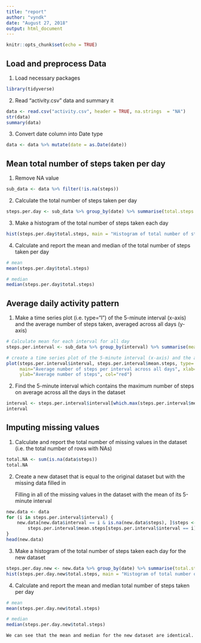 ```yaml
---
title: "report"
author: "vyndk"
date: "August 27, 2018"
output: html_document
---
```


```r
knitr::opts_chunk$set(echo = TRUE)
```

## Load and preprocess Data
1. Load necessary packages
```r
library(tidyverse)
```
2. Read "activity.csv" data and summary it
```r
data <- read.csv("activity.csv", header = TRUE, na.strings  = "NA")
str(data)
summary(data)
```
3. Convert date column into Date type
```r
data <- data %>% mutate(date = as.Date(date))
```
## Mean total number of steps taken per day
1. Remove NA value

```r
sub_data <- data %>% filter(!is.na(steps))
```

2. Calculate the total number of steps taken per day

```r
steps.per.day <- sub_data %>% group_by(date) %>% summarise(total.steps = sum(steps, na.rm = TRUE))
```

3. Make a histogram of the total number of steps taken each day

```r
hist(steps.per.day$total.steps, main = "Histogram of total number of steps per day", xlab = "Total steps per day", col="red")
```

4. Calculate and report the mean and median of the total number of steps taken per day

```r
# mean
mean(steps.per.day$total.steps)
```

```r
# median
median(steps.per.day$total.steps)
```

## Average daily activity pattern

1. Make a time series plot (i.e. type="l") of the 5-minute interval (x-axis) and the average number of steps taken, averaged across all days (y-axis)
```r
# Calculate mean for each interval for all day
steps.per.interval <- sub_data %>% group_by(interval) %>% summarise(mean.steps = mean(steps, na.rm = TRUE))

# create a time series plot of the 5-minute interval (x-axis) and the average number of steps taken, averaged across all days
plot(steps.per.interval$interval, steps.per.interval$mean.steps, type='l', 
     main="Average number of steps per interval across all days", xlab="Interval", 
     ylab="Average number of steps", col="red")
```

2. Find the 5-minute interval which contains the maximum number of steps on average across all the days in the dataset

``` r
interval <- steps.per.interval$interval[which.max(steps.per.interval$mean.steps)]
interval
```

## Imputing missing values

1. Calculate and report the total number of missing values in the dataset (i.e. the total number of rows with NAs)

``` r
total.NA <- sum(is.na(data$steps))
total.NA
```

2. Create a new dataset that is equal to the original dataset but with the missing data filled in
   
   Filling in all of the missing values in the dataset with the mean of its 5-minute interval

``` r
new.data <- data
for (i in steps.per.interval$interval) {
    new.data[new.data$interval == i & is.na(new.data$steps), ]$steps <- 
        steps.per.interval$mean.steps[steps.per.interval$interval == i]
}
head(new.data)
```

3. Make a histogram of the total number of steps taken each day for the new dataset
    
```r
steps.per.day.new <- new.data %>% group_by(date) %>% summarise(total.steps = sum(steps, na.rm = TRUE))
hist(steps.per.day.new$total.steps, main = "Histogram of total number of steps per day", xlab = "Total steps per day", col="blue")
```

4. Calculate and report the mean and median total number of steps taken per day

```r
# mean
mean(steps.per.day.new$total.steps)
```

```r
# median
median(steps.per.day.new$total.steps)
```
    We can see that the mean and median for the new dataset are identical.
    